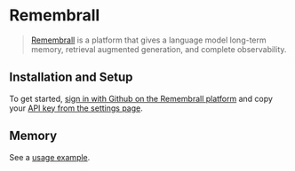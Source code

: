 # Remembrall

> [Remembrall](https://remembrall.dev/) is a platform that gives a language model
> long-term memory, retrieval augmented generation, and complete observability.

## Installation and Setup

To get started, [sign in with Github on the Remembrall platform](https://remembrall.dev/login)
and copy your [API key from the settings page](https://remembrall.dev/dashboard/settings).

## Memory

See a [usage example](/docs/integrations/memory/remembrall).
